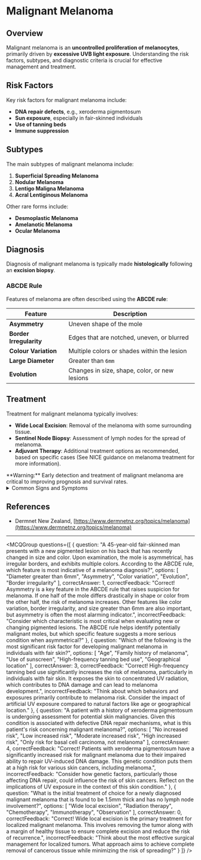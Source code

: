 
# Malignant Melanoma

## Overview

Malignant melanoma is an **uncontrolled proliferation of melanocytes**, primarily driven by **excessive UVB light exposure**. Understanding the risk factors, subtypes, and diagnostic criteria is crucial for effective management and treatment.

## Risk Factors

Key risk factors for malignant melanoma include:

- **DNA repair defects**, e.g., xeroderma pigmentosum
- **Sun exposure**, especially in fair-skinned individuals
- **Use of tanning beds**
- **Immune suppression** 

## Subtypes

The main subtypes of malignant melanoma include:

1. **Superficial Spreading Melanoma**
2. **Nodular Melanoma**
3. **Lentigo Maligna Melanoma**
4. **Acral Lentiginous Melanoma**

Other rare forms include:

- **Desmoplastic Melanoma**
- **Amelanotic Melanoma**
- **Ocular Melanoma**

## Diagnosis

Diagnosis of malignant melanoma is typically made **histologically** following an **excision biopsy**. 

### ABCDE Rule

Features of melanoma are often described using the **ABCDE rule**:

| Feature               | Description                                    |
|----------------------|------------------------------------------------|
| **Asymmetry**        | Uneven shape of the mole                      |
| **Border Irregularity** | Edges that are notched, uneven, or blurred   |
| **Colour Variation**  | Multiple colors or shades within the lesion   |
| **Large Diameter**    | Greater than `6mm`                            |
| **Evolution**         | Changes in size, shape, color, or new lesions |

## Treatment

Treatment for malignant melanoma typically involves:

- **Wide Local Excision**: Removal of the melanoma with some surrounding tissue.
- **Sentinel Node Biopsy**: Assessment of lymph nodes for the spread of melanoma.
- **Adjuvant Therapy**: Additional treatment options as recommended, based on specific cases (See NICE guidance on melanoma treatment for more information). 

<Callout emoji="⚠️">
**Warning:** Early detection and treatment of malignant melanoma are critical to improving prognosis and survival rates.
</Callout>

<details>
<summary>Common Signs and Symptoms</summary>

- **Chest Pain**
  - Crushing or pressure-like
  - May radiate to left arm, jaw, or back
  - Often accompanied by sweating

- **Respiratory**
  - Shortness of breath
  - Rapid breathing
  - Orthopnea

- **Other Symptoms**
  - Nausea and vomiting
  - Fatigue
  - Light-headedness
  - Anxiety

</details>

## References

- Dermnet New Zealand, [https://www.dermnetnz.org/topics/melanoma](https://www.dermnetnz.org/topics/melanoma)

---

<MCQGroup questions={[
  {
    question: "A 45-year-old fair-skinned man presents with a new pigmented lesion on his back that has recently changed in size and color. Upon examination, the mole is asymmetrical, has irregular borders, and exhibits multiple colors. According to the ABCDE rule, which feature is most indicative of a melanoma diagnosis?",
    options: [
      "Diameter greater than 6mm",
      "Asymmetry",
      "Color variation",
      "Evolution",
      "Border irregularity"
    ],
    correctAnswer: 1,
    correctFeedback: "Correct! Asymmetry is a key feature in the ABCDE rule that raises suspicion for melanoma. If one half of the mole differs drastically in shape or color from the other half, the risk of melanoma increases. Other features like color variation, border irregularity, and size greater than 6mm are also important, but asymmetry is often the most alarming indicator.",
    incorrectFeedback: "Consider which characteristic is most critical when evaluating new or changing pigmented lesions. The ABCDE rule helps identify potentially malignant moles, but which specific feature suggests a more serious condition when asymmetrical?"
  },
  {
    question: "Which of the following is the most significant risk factor for developing malignant melanoma in individuals with fair skin?",
    options: [
      "Age",
      "Family history of melanoma",
      "Use of sunscreen",
      "High-frequency tanning bed use",
      "Geographical location"
    ],
    correctAnswer: 3,
    correctFeedback: "Correct! High-frequency tanning bed use significantly increases the risk of melanoma, particularly in individuals with fair skin. It exposes the skin to concentrated UV radiation, which contributes to DNA damage and can lead to melanoma development.",
    incorrectFeedback: "Think about which behaviors and exposures primarily contribute to melanoma risk. Consider the impact of artificial UV exposure compared to natural factors like age or geographical location."
  },
  {
    question: "A patient with a history of xeroderma pigmentosum is undergoing assessment for potential skin malignancies. Given this condition is associated with defective DNA repair mechanisms, what is this patient's risk concerning malignant melanoma?",
    options: [
      "No increased risk",
      "Low increased risk",
      "Moderate increased risk",
      "High increased risk",
      "Only risk for basal cell carcinoma, not melanoma"
    ],
    correctAnswer: 4,
    correctFeedback: "Correct! Patients with xeroderma pigmentosum have a significantly increased risk for malignant melanoma due to their impaired ability to repair UV-induced DNA damage. This genetic condition puts them at a high risk for various skin cancers, including melanoma.",
    incorrectFeedback: "Consider how genetic factors, particularly those affecting DNA repair, could influence the risk of skin cancers. Reflect on the implications of UV exposure in the context of this skin condition."
  },
  {
    question: "What is the initial treatment of choice for a newly diagnosed malignant melanoma that is found to be 1.5mm thick and has no lymph node involvement?",
    options: [
      "Wide local excision",
      "Radiation therapy",
      "Chemotherapy",
      "Immunotherapy",
      "Observation"
    ],
    correctAnswer: 0,
    correctFeedback: "Correct! Wide local excision is the primary treatment for localized malignant melanoma. This involves removing the tumor along with a margin of healthy tissue to ensure complete excision and reduce the risk of recurrence.",
    incorrectFeedback: "Think about the most effective surgical management for localized tumors. What approach aims to achieve complete removal of cancerous tissue while minimizing the risk of spreading?"
  }
]} />